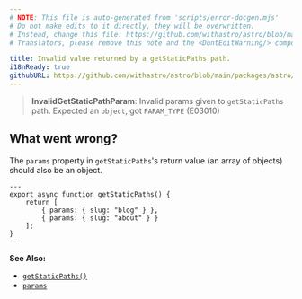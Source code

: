 ```yaml
---
# NOTE: This file is auto-generated from 'scripts/error-docgen.mjs'
# Do not make edits to it directly, they will be overwritten.
# Instead, change this file: https://github.com/withastro/astro/blob/main/packages/astro/src/core/errors/errors-data.ts
# Translators, please remove this note and the <DontEditWarning/> component.

title: Invalid value returned by a getStaticPaths path.
i18nReady: true
githubURL: https://github.com/withastro/astro/blob/main/packages/astro/src/core/errors/errors-data.ts
---
```


<DontEditWarning />


> **InvalidGetStaticPathParam**: Invalid params given to `getStaticPaths` path. Expected an `object`, got `PARAM_TYPE` (E03010)

## What went wrong?
The `params` property in `getStaticPaths`'s return value (an array of objects) should also be an object.```astro title="pages/blog/[id].astro"---export async function getStaticPaths() {	return [		{ params: { slug: "blog" } },		{ params: { slug: "about" } }	];}---```

**See Also:**
-  [`getStaticPaths()`](/en/reference/api-reference/#getstaticpaths)- [`params`](/en/reference/api-reference/#params)


